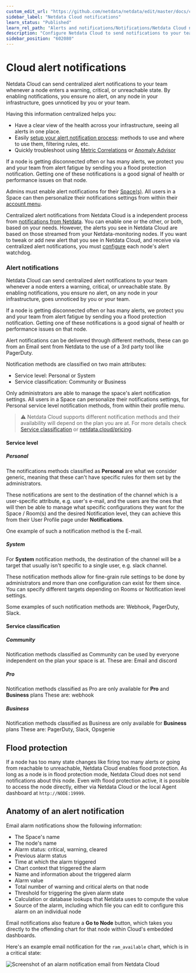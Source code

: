 ```yaml
---
custom_edit_url: "https://github.com/netdata/netdata/edit/master/docs/cloud/alerts-notifications/notifications.md"
sidebar_label: "Netdata Cloud notifications"
learn_status: "Published"
learn_rel_path: "Alerts and notifications/Notifications/Netdata Cloud notifications"
description: "Configure Netdata Cloud to send notifications to your team whenever any node on your infrastructure triggers an alert threshold."
sidebar_position: "602080"
---
```

# Cloud alert notifications


Netdata Cloud can send centralized alert notifications to your team whenever a node enters a warning, critical, or
unreachable state. By enabling notifications, you ensure no alert, on any node in your infrastructure, goes unnoticed by
you or your team.

Having this information centralized helps you:
* Have a clear view of the health across your infrastructure, seeing all alerts in one place.
* Easily [setup your alert notification process](/docs/alerts-and-notifications/notifications/netdata-cloud-notifications/manage-notification-methods): 
methods to use and where to use them, filtering rules, etc.
* Quickly troubleshoot using [Metric Correlations](/docs/machine-learning-and-assisted-troubleshooting/metric-correlations)
or [Anomaly Advisor](/docs/machine-learning-and-assisted-troubleshooting/anomaly-advisor)

If a node is getting disconnected often or has many alerts, we protect you and your team from alert fatigue by sending
you a flood protection notification. Getting one of these notifications is a good signal of health or performance issues
on that node.

Admins must enable alert notifications for their [Space(s)](/docs/alerts-and-notifications/notifications/netdata-cloud-notifications/manage-notification-methods#manage-space-notification-settings). All users in a
Space can then personalize their notifications settings from within their [account
menu](https://github.com/netdata/netdata/blob/master/docs/cloud/alerts-notifications/#manage-user-notification-settings).

<Callout type="notice">

Centralized alert notifications from Netdata Cloud is a independent process from [notifications from
Netdata](/docs/alerts-and-notifications/notifications). You can enable one or the other, or both, based on your needs. However,
the alerts you see in Netdata Cloud are based on those streamed from your Netdata-monitoring nodes. If you want to tweak
or add new alert that you see in Netdata Cloud, and receive via centralized alert notifications, you must
[configure](/docs/alerts-and-notifications/health-configuration-reference) each node's alert watchdog.

</Callout>

### Alert notifications

Netdata Cloud can send centralized alert notifications to your team whenever a node enters a warning, critical, or unreachable state. By enabling notifications, 
you ensure no alert, on any node in your infrastructure, goes unnoticed by you or your team.

If a node is getting disconnected often or has many alerts, we protect you and your team from alert fatigue by sending you a flood protection notification. 
Getting one of these notifications is a good signal of health or performance issues on that node.

Alert notifications can be delivered through different methods, these can go from an Email sent from Netdata to the use of a 3rd party tool like PagerDuty.

Notification methods are classified on two main attributes:
* Service level: Personal or System
* Service classification: Community or Business

Only administrators are able to manage the space's alert notification settings.
All users in a Space can personalize their notifications settings, for Personal service level notification methods, from within their profile menu.

> ⚠️ Netdata Cloud supports different notification methods and their availability will depend on the plan you are at.
> For more details check [Service classification](#service-classification) or [netdata.cloud/pricing](https://www.netdata.cloud/pricing).

#### Service level

##### Personal

The notifications methods classified as **Personal** are what we consider generic, meaning that these can't have specific rules for them set by the administrators.

These notifications are sent to the destination of the channel which is a user-specific attribute, e.g. user's e-mail, and the users are the ones that will then be able to
manage what specific configurations they want for the Space / Room(s) and the desired Notification level, they can achieve this from their User Profile page under 
**Notifications**.

One example of such a notification method is the E-mail.

##### System

For **System** notification methods, the destination of the channel will be a target that usually isn't specific to a single user, e.g. slack channel.

These notification methods allow for fine-grain rule settings to be done by administrators and more than one configuration can exist for them since. You can specify 
different targets depending on Rooms or Notification level settings.

Some examples of such notification methods are: Webhook, PagerDuty, Slack.

#### Service classification

##### Community

Notification methods classified as Community can be used by everyone independent on the plan your space is at.
These are: Email and discord

##### Pro

Notification methods classified as Pro are only available for **Pro** and **Business** plans
These are: webhook

##### Business

Notification methods classified as Business are only available for **Business** plans
These are: PagerDuty, Slack, Opsgenie

## Flood protection

If a node has too many state changes like firing too many alerts or going from reachable to unreachable, Netdata Cloud
enables flood protection. As long as a node is in flood protection mode, Netdata Cloud does not send notifications about
this node. Even with flood protection active, it is possible to access the node directly, either via Netdata Cloud or
the local Agent dashboard at `http://NODE:19999`.

## Anatomy of an alert notification

Email alarm notifications show the following information:

- The Space's name
- The node's name
- Alarm status: critical, warning, cleared
- Previous alarm status
- Time at which the alarm triggered
- Chart context that triggered the alarm
- Name and information about the triggered alarm
- Alarm value
- Total number of warning and critical alerts on that node
- Threshold for triggering the given alarm state
- Calculation or database lookups that Netdata uses to compute the value
- Source of the alarm, including which file you can edit to configure this alarm on an individual node

Email notifications also feature a **Go to Node** button, which takes you directly to the offending chart for that node
within Cloud's embedded dashboards.

Here's an example email notification for the `ram_available` chart, which is in a critical state:

![Screenshot of an alarm notification email from Netdata Cloud](https://user-images.githubusercontent.com/1153921/87461878-e933c480-c5c3-11ea-870b-affdb0801854.png)
